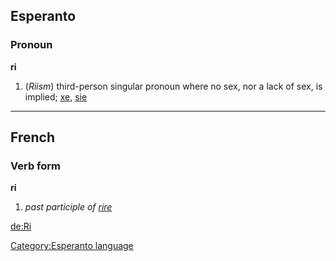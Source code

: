 ==Esperanto==
[[Category:Esperanto language]]
===Pronoun===
'''ri'''

#(''Riism'') third-person singular pronoun where no sex, nor a lack of sex, is implied; [[xe]], [[sie]]

----

==French==
===Verb form===
'''ri'''

# ''past participle of [[rire]]''

[[de:Ri]]